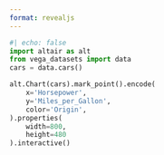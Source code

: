 ```yaml
---
format: revealjs
---
```


```python
#| echo: false
import altair as alt
from vega_datasets import data
cars = data.cars()
```

```python
alt.Chart(cars).mark_point().encode(
    x='Horsepower',
    y='Miles_per_Gallon',
    color='Origin',
).properties(
    width=800,
    height=480
).interactive()
```
